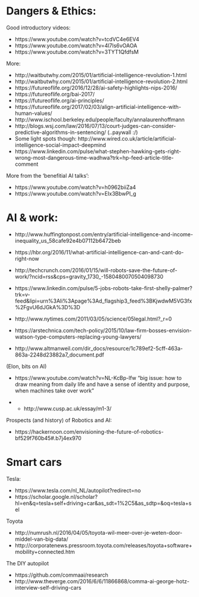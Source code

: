 
# Dangers & Ethics:

Good introductory videos:

- https://www.youtube.com/watch?v=tcdVC4e6EV4
- https://www.youtube.com/watch?v=4l7Is6vOAOA 
- https://www.youtube.com/watch?v=3TYT1QfdfsM

More:

- http://waitbutwhy.com/2015/01/artificial-intelligence-revolution-1.html
- http://waitbutwhy.com/2015/01/artificial-intelligence-revolution-2.html
- https://futureoflife.org/2016/12/28/ai-safety-highlights-nips-2016/ 
- https://futureoflife.org/bai-2017/
- https://futureoflife.org/ai-principles/ 
- https://futureoflife.org/2017/02/03/align-artificial-intelligence-with-human-values/
- http://www.ischool.berkeley.edu/people/faculty/annalaurenhoffmann
- http://blogs.wsj.com/law/2016/07/13/court-judges-can-consider-predictive-algorithms-in-sentencing/ (..paywall :/)
- Some light spots though: http://www.wired.co.uk/article/artificial-intelligence-social-impact-deepmind
- https://www.linkedin.com/pulse/what-stephen-hawking-gets-right-wrong-most-dangerous-time-wadhwa?trk=hp-feed-article-title-comment

More from the 'benefitial AI talks':

- https://www.youtube.com/watch?v=h0962biiZa4 
- https://www.youtube.com/watch?v=EIx3BbwPl_g


# AI & work:

- http://www.huffingtonpost.com/entry/artificial-intelligence-and-income-inequality_us_58cafe92e4b07112b6472beb
- https://hbr.org/2016/11/what-artificial-intelligence-can-and-cant-do-right-now
- http://techcrunch.com/2016/01/15/will-robots-save-the-future-of-work/?ncid=rss&cps=gravity_1730_-1580480070504098730 

- https://www.linkedin.com/pulse/5-jobs-robots-take-first-shelly-palmer?trk=v-feed&lipi=urn%3Ali%3Apage%3Ad_flagship3_feed%3BKjwdwM5VG3fx%2FgvU6dJGkA%3D%3D
- http://www.nytimes.com/2011/03/05/science/05legal.html?_r=0 

- https://arstechnica.com/tech-policy/2015/10/law-firm-bosses-envision-watson-type-computers-replacing-young-lawyers/
- http://www.altmanweil.com/dir_docs/resource/1c789ef2-5cff-463a-863a-2248d23882a7_document.pdf

(Elon, bits on AI)

- https://www.youtube.com/watch?v=NL-KcBp-lfw
"big issue: how to draw meaning from daily life and have a sense of identity and purpose, when machines take over work"

- + http://www.cusp.ac.uk/essay/m1-3/

Prospects (and history) of Robotics and AI:

- https://hackernoon.com/envisioning-the-future-of-robotics-bf529f760b45#.b7j4ex970


# Smart cars

Tesla:

- https://www.tesla.com/nl_NL/autopilot?redirect=no
- https://scholar.google.nl/scholar?hl=en&q=tesla+self+driving+car&as_sdt=1%2C5&as_sdtp=&oq=tesla+sel

Toyota

- http://numrush.nl/2016/04/05/toyota-wil-meer-over-je-weten-door-middel-van-big-data/
- http://corporatenews.pressroom.toyota.com/releases/toyota+software+mobility+connected.htm

The DIY autopilot

- https://github.com/commaai/research
- http://www.theverge.com/2016/6/6/11866868/comma-ai-george-hotz-interview-self-driving-cars



